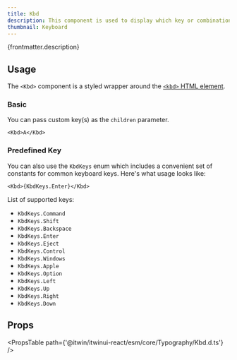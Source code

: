 ```yaml
---
title: Kbd
description: This component is used to display which key or combination of keys performs a given action.
thumbnail: Keyboard
---
```


<p>{frontmatter.description}</p>

<LiveExample src='Kbd.main.tsx' truncate={false}>
  <AllExamples.KbdMainExample client:load />
</LiveExample>

## Usage

The `<Kbd>` component is a styled wrapper around the [`<kbd>` HTML element](https://developer.mozilla.org/en-US/docs/Web/HTML/Element/kbd).

### Basic

You can pass custom key(s) as the `children` parameter.

```tsx
<Kbd>A</Kbd>
```

### Predefined Key

You can also use the `KbdKeys` enum which includes a convenient set of constants for common keyboard keys. Here's what usage looks like:

```tsx
<Kbd>{KbdKeys.Enter}</Kbd>
```

List of supported keys:

- `KbdKeys.Command`
- `KbdKeys.Shift`
- `KbdKeys.Backspace`
- `KbdKeys.Enter`
- `KbdKeys.Eject`
- `KbdKeys.Control`
- `KbdKeys.Windows`
- `KbdKeys.Apple`
- `KbdKeys.Option`
- `KbdKeys.Left`
- `KbdKeys.Up`
- `KbdKeys.Right`
- `KbdKeys.Down`

## Props

<PropsTable path={'@itwin/itwinui-react/esm/core/Typography/Kbd.d.ts'} />
